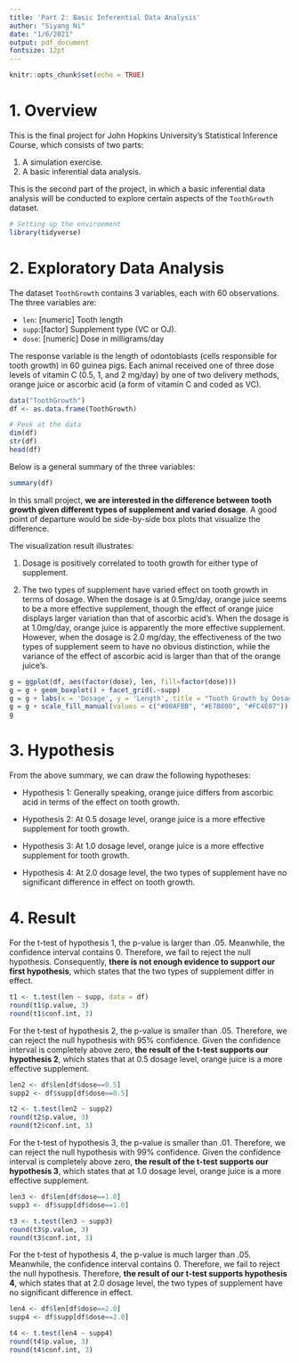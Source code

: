 ```yaml
---
title: 'Part 2: Basic Inferential Data Analysis'
author: "Siyang Ni"
date: "1/6/2021"
output: pdf_document
fontsize: 12pt
---
```


```r
knitr::opts_chunk$set(echo = TRUE)
```

# 1. Overview

This is the final project for John Hopkins University's Statistical Inference Course, which consists of two parts:

1. A simulation exercise.
2. A basic inferential data analysis.

This is the second part of the project, in which a basic inferential data analysis will be conducted to explore certain aspects of the `ToothGrowth` dataset. 

```r
# Setting up the environment
library(tidyverse)
```

# 2. Exploratory Data Analysis

The dataset `ToothGrowth` contains 3 variables, each with 60 observations. The three variables are:

- `len`: [numeric] Tooth length
- `supp`:[factor] Supplement type (VC or OJ).
- `dose`: [numeric] Dose in milligrams/day

The response variable is the length of odontoblasts (cells responsible for tooth growth) in 60 guinea pigs. Each animal received one of three dose levels of vitamin C (0.5, 1, and 2 mg/day) by one of two delivery methods, orange juice or ascorbic acid (a form of vitamin C and coded as VC).

```r
data("ToothGrowth")
df <- as.data.frame(ToothGrowth)

# Peek at the data
dim(df)
str(df)
head(df)
```

Below is a general summary of the three variables:

```r
summary(df)
```

In this small project, **we are interested in the difference between tooth growth given different types of supplement and varied dosage**. A good point of departure would be side-by-side box plots that visualize the difference.

The visualization result illustrates:

1. Dosage is positively correlated to tooth growth for either type of supplement. 

2. The two types of supplement have varied effect on tooth growth in terms of dosage. When the dosage is at 0.5mg/day, orange juice seems to be a more effective supplement, though the effect of orange juice displays larger variation than that of ascorbic acid's. When the dosage is at 1.0mg/day, orange juice is apparently the more effective supplement. However, when the dosage is 2.0 mg/day, the effectiveness of the two types of supplement seem to have no obvious distinction, while the variance of the effect of ascorbic acid is larger than that of the orange juice's. 

```r
g = ggplot(df, aes(factor(dose), len, fill=factor(dose)))
g = g + geom_boxplot() + facet_grid(.~supp)
g = g + labs(x = 'Dosage', y = 'Length', title = "Tooth Growth by Dosage and Supplement Type")
g = g + scale_fill_manual(values = c("#00AFBB", "#E7B800", "#FC4E07"))
g
```

# 3. Hypothesis 

From the above summary, we can draw the following hypotheses:

- Hypothesis 1: Generally speaking, orange juice differs from ascorbic acid in terms of the effect on tooth growth.

- Hypothesis 2: At 0.5 dosage level, orange juice is a more effective supplement for tooth growth.

- Hypothesis 3: At 1.0 dosage level, orange juice is a more effective supplement for tooth growth.

- Hypothesis 4: At 2.0 dosage level, the two types of supplement have no significant difference in effect on tooth growth. 

# 4. Result 

For the t-test of hypothesis 1, the p-value is larger than .05. Meanwhile, the confidence interval contains 0. Therefore, we fail to reject the null hypothesis. Consequently, **there is not enough evidence to support our first hypothesis**, which states that the two types of supplement differ in effect.  
```r
t1 <- t.test(len ~ supp, data = df)
round(t1$p.value, 3)
round(t1$conf.int, 3)
```

For the t-test of hypothesis 2, the p-value is smaller than .05. Therefore, we can reject the null hypothesis with 95% confidence. Given the confidence interval is completely above zero, **the result of the t-test supports our hypothesis 2**, which states that at 0.5 dosage level, orange juice is a more effective supplement.

```r
len2 <- df$len[df$dose==0.5]
supp2 <- df$supp[df$dose==0.5]

t2 <- t.test(len2 ~ supp2)
round(t2$p.value, 3)
round(t2$conf.int, 3)
```

For the t-test of hypothesis 3, the p-value is smaller than .01. Therefore, we can reject the null hypothesis with 99% confidence. Given the confidence interval is completely above zero, **the result of the t-test supports our hypothesis 3**, which states that at 1.0 dosage level, orange juice is a more effective supplement.

```r
len3 <- df$len[df$dose==1.0]
supp3 <- df$supp[df$dose==1.0]

t3 <- t.test(len3 ~ supp3)
round(t3$p.value, 3)
round(t3$conf.int, 3)
```

For the t-test of hypothesis 4, the p-value is much larger than .05. Meanwhile, the confidence interval contains 0. Therefore, we fail to reject the null hypothesis. Therefore, **the result of our t-test supports hypothesis 4**, which states that at 2.0 dosage level, the two types of supplement have no significant difference in effect.

```r
len4 <- df$len[df$dose==2.0]
supp4 <- df$supp[df$dose==2.0]

t4 <- t.test(len4 ~ supp4)
round(t4$p.value, 3)
round(t4$conf.int, 3)
```